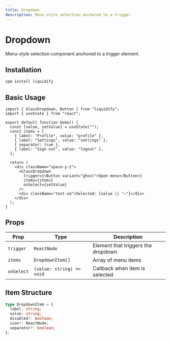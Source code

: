 ```yaml
---
title: Dropdown
description: Menu-style selection anchored to a trigger.
---
```


# Dropdown

Menu-style selection component anchored to a trigger element.

## Installation

```bash
npm install liquidify
```

## Basic Usage

```tsx
import { GlassDropdown, Button } from "liquidify";
import { useState } from "react";

export default function Demo() {
  const [value, setValue] = useState("");
  const items = [
    { label: "Profile", value: "profile" },
    { label: "Settings", value: "settings" },
    { separator: true },
    { label: "Sign out", value: "logout" },
  ];

  return (
    <div className="space-y-2">
      <GlassDropdown
        trigger={<Button variant="ghost">Open menu</Button>}
        items={items}
        onSelect={setValue}
      />
      <div className="text-sm">Selected: {value || "—"}</div>
    </div>
  );
}
```

## Props

| Prop       | Type                      | Description                        |
| ---------- | ------------------------- | ---------------------------------- |
| `trigger`  | `ReactNode`               | Element that triggers the dropdown |
| `items`    | `DropdownItem[]`          | Array of menu items                |
| `onSelect` | `(value: string) => void` | Callback when item is selected     |

## Item Structure

```typescript
type DropdownItem = {
  label: string;
  value: string;
  disabled?: boolean;
  icon?: ReactNode;
  separator?: boolean;
};
```

